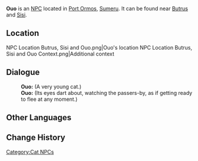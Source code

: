 {{Meta
<!-- Remove this template after adding the missing info -->
|missing_NPC_profile  = yes
|missing_NPC_idle     = yes
}}
{{Character Infobox
|type             = NPC
|image            = NPC Ouo.png
|region           = Sumeru
|affiliation      = 
|title            = 

|ancestry         = <!-- Clan/family -->
|father           = 
|mother           = 
|spouse           = 
|sibling          = 
|child            = 
|relative         = 

|voiceEN          = 
|voiceCN          = 
|voiceJP          = 
}}
'''Ouo''' is an [[NPC]] located in [[Port Ormos]], [[Sumeru]]. It can be found near [[Butrus]] and [[Sisi (Cat)|Sisi]].

==Location==
<gallery>
NPC Location Butrus, Sisi and Ouo.png|Ouo's location
NPC Location Butrus, Sisi and Ouo Context.png|Additional context
</gallery>
<!--
==Profile==
''(To be added.)''

===Personality===
''(To be added.)''

===Appearance===
''(To be added.)''

==Quests and Events==
{{Quests and Events}}
-->
==Dialogue==
{{Dialogue start}}
:'''Ouo:''' (A very young cat.)
:'''Ouo:''' (Its eyes dart about, watching the passers-by, as if getting ready to flee at any moment.)
{{Dialogue end}}
<!--
==Event Dialogue==
===Event Name===
{{Dialogue start}}
:'''{{subst:PAGENAME}}:'''
{{Dialogue end}}

==Trivia==
* 
-->
==Other Languages==
{{Other Languages
|default_hidden = 1
|en      = Ouo
|zhs     = 欧欧
|zhs_rm  = Ōu'ōu
|zht     = 歐歐
|zht_rm  = Ōu'ōu
|ja      = オオ
|ja_rm   = Oo
|ko      = 오우오
|ko_rm   = Ouo
|es      = Ouo
|fr      = Ouo
|ru      = Уву
|th      = Ouo
|vi      = Ouo
|de      = Ouo
|id      = Ouo
|pt      = Ouo
|tr      = Ouo
|it      = Ouo
}}

==Change History==
{{Change History|3.0}}
<!--
==References==
{{Reflist}}
-->
[[Category:Cat NPCs]]
